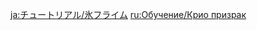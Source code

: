 {{Tutorial
|title    = Cryo Specter
|subtitle = New Entry
|type     = Enemies
|icon     = Icon Tutorial Monster.png
|about    = Cryo Specter
|image1   = Tutorial Enemies Cryo Specter.png
|text1    = High elemental concentrations have resulted in the creatiopn of this floating creature. {{Color|help|When it takes a single grievous hit, it will build up Fury}}. When a Specter hits maximum Fury, it will expand, becoming larger and stronger, and it will explode violently when defeated.
|sort     = 2017
}}

[[ja:チュートリアル/氷フライム]]
[[ru:Обучение/Крио призрак]]